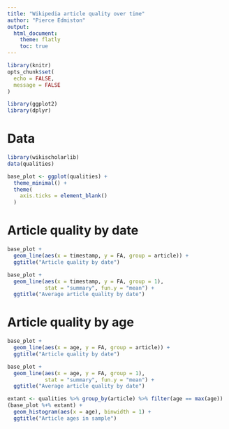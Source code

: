 ```yaml
---
title: "Wikipedia article quality over time"
author: "Pierce Edmiston"
output:
  html_document:
    theme: flatly
    toc: true
---
```


```r
library(knitr)
opts_chunk$set(
  echo = FALSE,
  message = FALSE
)
```

```r
library(ggplot2)
library(dplyr)
```

# Data

```r
library(wikischolarlib)
data(qualities)
```

```r
base_plot <- ggplot(qualities) +
  theme_minimal() +
  theme(
    axis.ticks = element_blank()
  )
```

# Article quality by date

```r
base_plot +
  geom_line(aes(x = timestamp, y = FA, group = article)) +
  ggtitle("Article quality by date")
```

```r
base_plot +
  geom_line(aes(x = timestamp, y = FA, group = 1),
            stat = "summary", fun.y = "mean") +
  ggtitle("Average article quality by date")
```

# Article quality by age

```r
base_plot +
  geom_line(aes(x = age, y = FA, group = article)) +
  ggtitle("Article quality by date")
```

```r
base_plot +
  geom_line(aes(x = age, y = FA, group = 1),
            stat = "summary", fun.y = "mean") +
  ggtitle("Average article quality by date")
```

```r
extant <- qualities %>% group_by(article) %>% filter(age == max(age))
(base_plot %+% extant) +
  geom_histogram(aes(x = age), binwidth = 1) +
  ggtitle("Article ages in sample")
```